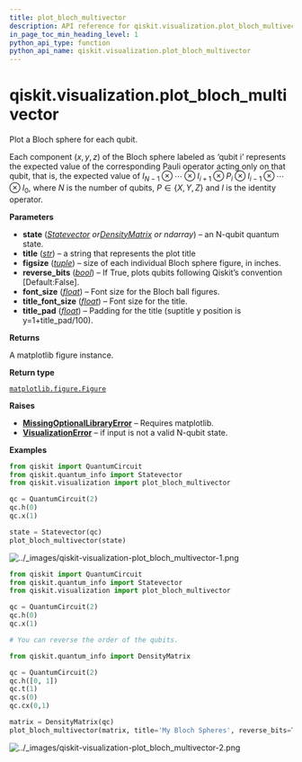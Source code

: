 ```yaml
---
title: plot_bloch_multivector
description: API reference for qiskit.visualization.plot_bloch_multivector
in_page_toc_min_heading_level: 1
python_api_type: function
python_api_name: qiskit.visualization.plot_bloch_multivector
---
```


<span id="qiskit-visualization-plot-bloch-multivector" />

# qiskit.visualization.plot\_bloch\_multivector

<Function id="qiskit.visualization.plot_bloch_multivector" isDedicatedPage={true} github="https://github.com/Qiskit/qiskit/tree/main/qiskit/visualization/state_visualization.py#L254-L357" signature="qiskit.visualization.plot_bloch_multivector(state, title='', figsize=None, *, reverse_bits=False, filename=None, font_size=None, title_font_size=None, title_pad=1)">
  Plot a Bloch sphere for each qubit.

  Each component $(x,y,z)$ of the Bloch sphere labeled as ‘qubit i’ represents the expected value of the corresponding Pauli operator acting only on that qubit, that is, the expected value of $I_{N-1} \otimes\dotsb\otimes I_{i+1}\otimes P_i \otimes I_{i-1}\otimes\dotsb\otimes I_0$, where $N$ is the number of qubits, $P\in \{X,Y,Z\}$ and $I$ is the identity operator.

  **Parameters**

  *   **state** ([*Statevector*](qiskit.quantum_info.Statevector "qiskit.quantum_info.Statevector")  *or*[*DensityMatrix*](qiskit.quantum_info.DensityMatrix "qiskit.quantum_info.DensityMatrix") *or ndarray*) – an N-qubit quantum state.
  *   **title** ([*str*](https://docs.python.org/3/library/stdtypes.html#str "(in Python v3.13)")) – a string that represents the plot title
  *   **figsize** ([*tuple*](https://docs.python.org/3/library/stdtypes.html#tuple "(in Python v3.13)")) – size of each individual Bloch sphere figure, in inches.
  *   **reverse\_bits** ([*bool*](https://docs.python.org/3/library/functions.html#bool "(in Python v3.13)")) – If True, plots qubits following Qiskit’s convention \[Default:False].
  *   **font\_size** ([*float*](https://docs.python.org/3/library/functions.html#float "(in Python v3.13)")) – Font size for the Bloch ball figures.
  *   **title\_font\_size** ([*float*](https://docs.python.org/3/library/functions.html#float "(in Python v3.13)")) – Font size for the title.
  *   **title\_pad** ([*float*](https://docs.python.org/3/library/functions.html#float "(in Python v3.13)")) – Padding for the title (suptitle y position is y=1+title\_pad/100).

  **Returns**

  A matplotlib figure instance.

  **Return type**

  [`matplotlib.figure.Figure`](https://matplotlib.org/stable/api/_as_gen/matplotlib.figure.Figure.html#matplotlib.figure.Figure "(in Matplotlib v3.9.2)")

  **Raises**

  *   [**MissingOptionalLibraryError**](exceptions#qiskit.exceptions.MissingOptionalLibraryError "qiskit.exceptions.MissingOptionalLibraryError") – Requires matplotlib.
  *   [**VisualizationError**](visualization#qiskit.visualization.VisualizationError "qiskit.visualization.VisualizationError") – if input is not a valid N-qubit state.

  **Examples**

  ```python
  from qiskit import QuantumCircuit
  from qiskit.quantum_info import Statevector
  from qiskit.visualization import plot_bloch_multivector

  qc = QuantumCircuit(2)
  qc.h(0)
  qc.x(1)

  state = Statevector(qc)
  plot_bloch_multivector(state)
  ```

  ![../\_images/qiskit-visualization-plot\_bloch\_multivector-1.png](/images/api/qiskit/dev/qiskit-visualization-plot_bloch_multivector-1.png)

  ```python
  from qiskit import QuantumCircuit
  from qiskit.quantum_info import Statevector
  from qiskit.visualization import plot_bloch_multivector

  qc = QuantumCircuit(2)
  qc.h(0)
  qc.x(1)

  # You can reverse the order of the qubits.

  from qiskit.quantum_info import DensityMatrix

  qc = QuantumCircuit(2)
  qc.h([0, 1])
  qc.t(1)
  qc.s(0)
  qc.cx(0,1)

  matrix = DensityMatrix(qc)
  plot_bloch_multivector(matrix, title='My Bloch Spheres', reverse_bits=True)
  ```

  ![../\_images/qiskit-visualization-plot\_bloch\_multivector-2.png](/images/api/qiskit/dev/qiskit-visualization-plot_bloch_multivector-2.png)
</Function>

